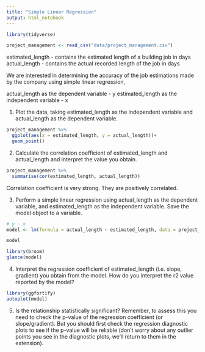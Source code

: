 ```yaml
---
title: "Simple Linear Regression"
output: html_notebook
---
```


```r
library(tidyverse)

project_management <- read_csv("data/project_management.csv")
```

estimated_length - contains the estimated length of a building job in days
actual_length - contains the actual recorded length of the job in days

We are interested in determining the accuracy of the job estimations made by the company using simple linear regression,

actual_length as the dependent variable - y
estimated_length as the independent variable - x

1. Plot the data, taking estimated_length as the independent variable and actual_length as the dependent variable.

```r
project_management %>% 
  ggplot(aes(x = estimated_length, y = actual_length))+
  geom_point()
```

2. Calculate the correlation coefficient of estimated_length and actual_length and interpret the value you obtain.
```r
project_management %>% 
  summarise(cor(estimated_length, actual_length))
```

Correlation coefficient is very strong. They are positively correlated.

3. Perform a simple linear regression using actual_length as the dependent variable, and estimated_length as the independent variable. Save the model object to a variable.
```r
# y ~ x
model <- lm(formula = actual_length ~ estimated_length, data = project_management)

model
```
```r
library(broom)
glance(model)
```


4. Interpret the regression coefficient of estimated_length (i.e. slope, gradient) you obtain from the model. How do you interpret the r2 value reported by the model?

```r
library(ggfortify)
autoplot(model)
```

5. Is the relationship statistically significant? Remember, to assess this you need to check the p-value of the regression coefficient (or slope/gradient). But you should first check the regression diagnostic plots to see if the p-value will be reliable (don’t worry about any outlier points you see in the diagnostic plots, we’ll return to them in the extension).
```r

```

